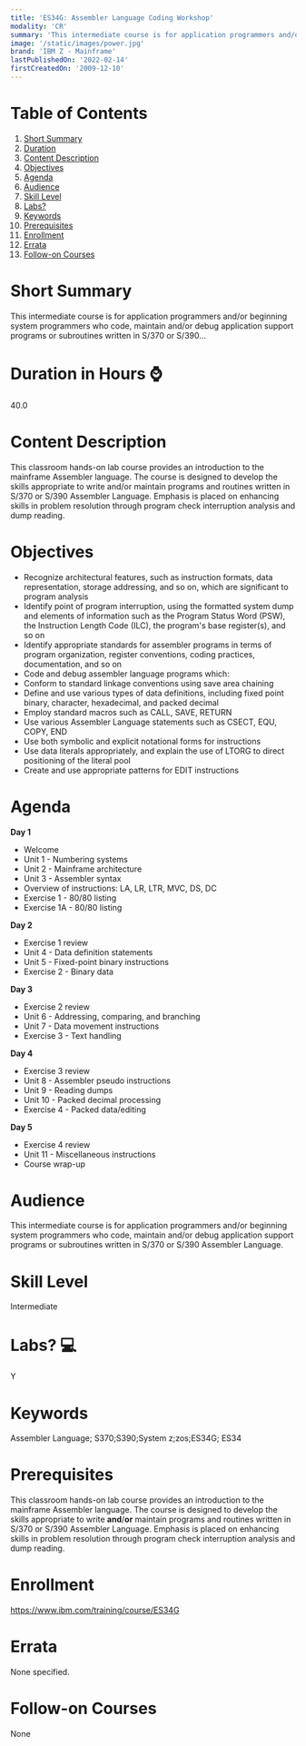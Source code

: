 ```yaml
---
title: 'ES34G: Assembler Language Coding Workshop'
modality: 'CR'
summary: 'This intermediate course is for application programmers and/or beginning system programmers who code, maintain and/or debug application support programs or subroutines written in S/370 or S/390...'
image: '/static/images/power.jpg'
brand: 'IBM Z - Mainframe'
lastPublishedOn: '2022-02-14'
firstCreatedOn: '2009-12-10'
---
```

# Table of Contents
1.  [Short Summary](#short-summary)
2.  [Duration](#duration-in-hours-)
3.  [Content Description](#content-description)
4.  [Objectives](#objectives)
5.  [Agenda](#agenda)
6.  [Audience](#audience)
7.  [Skill Level](#skill-level)
8.  [Labs?](#labs-)
9.  [Keywords](#keywords)
10. [Prerequisites](#prerequisites)
11. [Enrollment](#enrollment)
12. [Errata](#errata)
13. [Follow-on Courses](#follow-on-courses)

# Short Summary
This intermediate course is for application programmers and/or beginning system programmers who code, maintain and/or debug application support programs or subroutines written in S/370 or S/390...

# Duration in Hours ⌚
40.0

# Content Description
This classroom hands-on lab course provides an introduction to the mainframe Assembler language. The course is designed to develop the skills appropriate to write and/or maintain programs and routines written in S/370 or S/390 Assembler Language. Emphasis is placed on enhancing skills in problem resolution through program check interruption analysis and dump reading.



# Objectives
* Recognize architectural features, such as instruction formats, data representation, storage addressing, and so on, which are significant to program analysis
* Identify point of program interruption, using the formatted system dump and elements of information such as the Program Status Word (PSW), the Instruction Length Code (ILC), the program's base register(s), and so on
* Identify appropriate standards for assembler programs in terms of program organization, register conventions, coding practices, documentation, and so on
* Code and debug assembler language programs which:
* Conform to standard linkage conventions using save area chaining
* Define and use various types of data definitions, including fixed point binary, character, hexadecimal, and packed decimal
* Employ standard macros such as CALL, SAVE, RETURN
* Use various Assembler Language statements such as CSECT, EQU, COPY, END
* Use both symbolic and explicit notational forms for instructions
* Use data literals appropriately, and explain the use of LTORG to direct positioning of the literal pool
* Create and use appropriate patterns for EDIT instructions


# Agenda
**Day 1**

* Welcome
* Unit 1 - Numbering systems
* Unit 2 - Mainframe architecture
* Unit 3 - Assembler syntax
* Overview of instructions: LA, LR, LTR, MVC, DS, DC
* Exercise 1 - 80/80 listing
* Exercise 1A - 80/80 listing

**Day 2**

* Exercise 1 review
* Unit 4 - Data definition statements
* Unit 5 - Fixed-point binary instructions
* Exercise 2 - Binary data

**Day 3**

* Exercise 2 review
* Unit 6 - Addressing, comparing, and branching
* Unit 7 - Data movement instructions
* Exercise 3 - Text handling

**Day 4**

* Exercise 3 review
* Unit 8 - Assembler pseudo instructions
* Unit 9 - Reading dumps
* Unit 10 - Packed decimal processing
* Exercise 4 - Packed data/editing

**Day 5**

* Exercise 4 review
* Unit 11 - Miscellaneous instructions
* Course wrap-up


# Audience
This intermediate course is for application programmers and/or beginning system programmers who code, maintain and/or debug application support programs or subroutines written in S/370 or S/390 Assembler Language.



# Skill Level
Intermediate        

# Labs? 💻
Y

# Keywords
Assembler Language; S370;S390;System z;zos;ES34G; ES34

# Prerequisites
This classroom hands-on lab course provides an introduction to the mainframe Assembler language. The course is designed to develop the skills appropriate to write **and**/**or** maintain programs and routines written in S/370 or S/390 Assembler Language. Emphasis is placed on enhancing skills in problem resolution through program check interruption analysis and dump reading.



# Enrollment
https://www.ibm.com/training/course/ES34G

# Errata
None specified.

# Follow-on Courses
None

